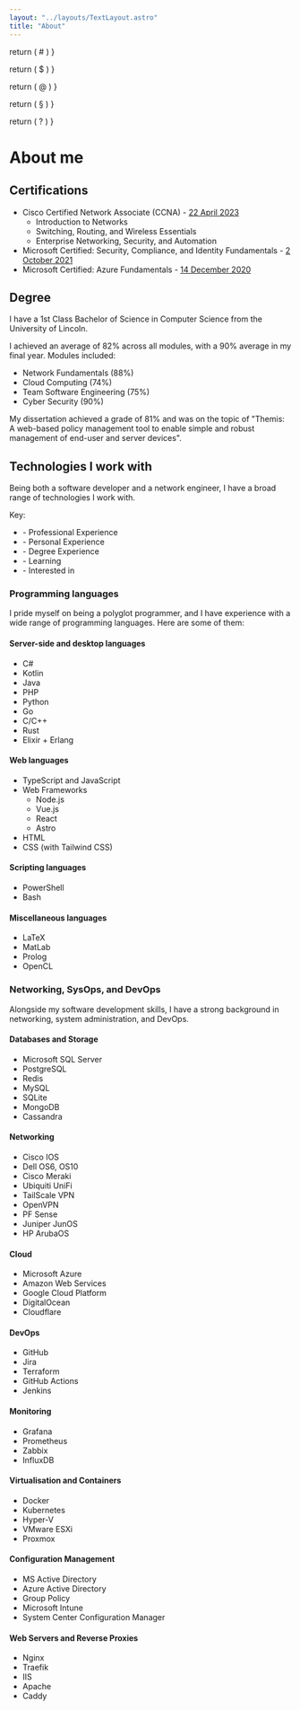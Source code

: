 ```yaml
---
layout: "../layouts/TextLayout.astro"
title: "About"
---
```


  return (
    <defn title="Personal Experience" class="text-red-500 cursor-help">
      #
    </defn>
  )
}

  return (
    <defn title="Professional Experience" class="text-green-500 cursor-help">
      $
    </defn>
  )
}

  return (
    <defn title="Academic Experience" class="text-purple-500 cursor-help">
      @
    </defn>
  )
}

  return (
    <defn title="Learning" class="text-yellow-500 cursor-help">
      §
    </defn>
  )
}

  return (
    <defn title="Interested in" class="text-cyan-500 cursor-help">
      ?
    </defn>
  )
}

# About me

## Certifications

- Cisco Certified Network Associate (CCNA) - [22 April 2023](https://www.credly.com/badges/2762c6b2-0ef0-47e1-a5d4-cc8c655a5dbf/public_url)
  - Introduction to Networks
  - Switching, Routing, and Wireless Essentials
  - Enterprise Networking, Security, and Automation
- Microsoft Certified: Security, Compliance, and Identity Fundamentals - [2 October 2021](https://www.credly.com/badges/10555523-19a3-4896-b2c7-e50eafdc420c/public_url)
- Microsoft Certified: Azure Fundamentals - [14 December 2020](https://www.credly.com/badges/d4724336-07bc-4bcc-8483-edfb9468b604/public_url)

## Degree

I have a 1st Class Bachelor of Science in Computer Science from the University of Lincoln.

I achieved an average of 82% across all modules, with a 90% average in my final year. Modules included:

- Network Fundamentals (88%)
- Cloud Computing (74%)
- Team Software Engineering (75%)
- Cyber Security (90%)

My dissertation achieved a grade of 81% and was on the topic of "Themis: A web-based policy management tool to enable simple and robust management of end-user and server devices".

## Technologies I work with

Being both a software developer and a network engineer, I have a broad range of technologies I work with.

Key:

- <Professional /> - Professional Experience
- <Personal /> - Personal Experience
- <Academic /> - Degree Experience
- <Learning /> - Learning
- <Interested /> - Interested in

### Programming languages

I pride myself on being a polyglot programmer, and I have experience with a wide range of programming languages. Here are some of them:

<div class="grid lg:grid-cols-2">
<div>

#### Server-side and desktop languages

- C# <Professional /> <Personal /> <Academic />
- Kotlin <Personal />
- Java <Personal />
- PHP <Personal />
- Python <Academic />
- Go <Academic />
- C/C++ <Academic />
- Rust <Learning />
- Elixir + Erlang <Interested />

</div>
<div>

#### Web languages

- TypeScript and JavaScript <Professional /> <Personal />
- Web Frameworks
  - Node.js <Professional /> <Personal />
  - Vue.js <Professional /> <Personal />
  - React <Personal />
  - Astro <Personal /> <Learning />
- HTML <Professional /> <Personal />
- CSS (with Tailwind CSS) <Professional /> <Personal />

</div>
<div>

#### Scripting languages

- PowerShell <Professional />
- Bash <Personal />

</div>
<div>

#### Miscellaneous languages

- LaTeX <Personal /> <Academic />
- MatLab <Academic />
- Prolog <Academic />
- OpenCL <Academic />

</div>
</div>

### Networking, SysOps, and DevOps

Alongside my software development skills, I have a strong background in networking, system administration, and DevOps.

<div class="grid lg:grid-cols-2">
<div>

#### Databases and Storage

- Microsoft SQL Server <Professional />
- PostgreSQL <Professional /> <Personal />
- Redis <Professional /> <Personal />
- MySQL <Personal /> <Academic />
- SQLite <Personal />
- MongoDB <Personal />
- Cassandra <Personal />

</div>
<div>

#### Networking

- Cisco IOS <Professional /> <Academic />
- Dell OS6, OS10 <Professional />
- Cisco Meraki <Professional />
- Ubiquiti UniFi <Professional /> <Personal />
- TailScale VPN <Professional /> <Personal />
- OpenVPN <Professional /> <Personal />
- PF Sense <Personal />
- Juniper JunOS <Interested />
- HP ArubaOS <Interested />

</div>
<div>

#### Cloud

- Microsoft Azure <Professional />
- Amazon Web Services <Professional />
- Google Cloud Platform <Academic />
- DigitalOcean <Professional /> <Personal />
- Cloudflare <Professional /> <Personal />

</div>
<div>

#### DevOps

- GitHub <Professional /> <Personal /> <Academic />
- Jira <Professional />
- Terraform <Professional /> <Personal />
- GitHub Actions <Professional /> <Personal />
- Jenkins <Personal />

</div>
<div>

#### Monitoring

- Grafana <Professional /> <Personal />
- Prometheus <Professional /> <Personal />
- Zabbix <Professional />
- InfluxDB <Professional />

</div>
<div>

#### Virtualisation and Containers

- Docker <Professional /> <Personal />
- Kubernetes <Professional /> <Personal />
- Hyper-V <Professional /> <Personal />
- VMware ESXi <Personal />
- Proxmox <Personal />

</div>
<div>

#### Configuration Management

- MS Active Directory <Professional />
- Azure Active Directory <Professional />
- Group Policy <Professional />
- Microsoft Intune <Professional />
- System Center Configuration Manager <Professional />

</div>

<div>

#### Web Servers and Reverse Proxies

- Nginx <Professional /> <Personal />
- Traefik <Professional /> <Personal />
- IIS <Professional />
- Apache <Personal />
- Caddy <Personal />

</div>

</div>

